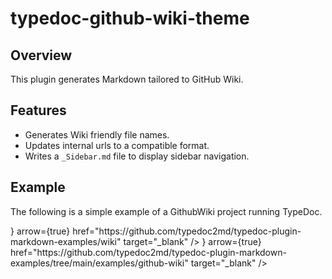 
# typedoc-github-wiki-theme

<PackageVersion pjson={pjson} />

## Overview

This plugin generates Markdown tailored to GitHub Wiki.

## Features

- Generates Wiki friendly file names.
- Updates internal urls to a compatible format.
- Writes a `_Sidebar.md` file to display sidebar navigation.

## Example

The following is a simple example of a GithubWiki project running TypeDoc.

<Cards num={2}>
  <Cards.Card
    title="View Wiki on Github"
    icon={<FontAwesomeIcon icon={faGithub} />}
    arrow={true}
    href="https://github.com/typedoc2md/typedoc-plugin-markdown-examples/wiki"
    target="_blank"
  />
  <Cards.Card
    title="View Source on Github"
    icon={<FontAwesomeIcon icon={faGithub} />}
    arrow={true}
    href="https://github.com/typedoc2md/typedoc-plugin-markdown-examples/tree/main/examples/github-wiki"
    target="_blank"
  />
</Cards>
